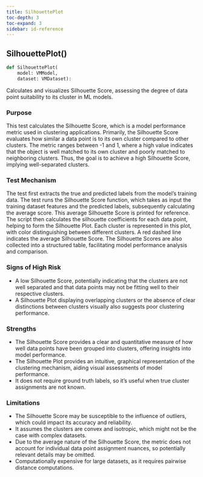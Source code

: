 ```yaml
---
title: SilhouettePlot
toc-depth: 3
toc-expand: 3
sidebar: id-reference
---
```


## SilhouettePlot[()]{.muted}

```python
def SilhouettePlot(
    model: VMModel,
    dataset: VMDataset):
```

Calculates and visualizes Silhouette Score, assessing the degree of data point suitability to its cluster in ML models.

### Purpose

This test calculates the Silhouette Score, which is a model performance metric used in clustering applications. Primarily, the Silhouette Score evaluates how similar a data point is to its own cluster compared to other clusters. The metric ranges between -1 and 1, where a high value indicates that the object is well matched to its own cluster and poorly matched to neighboring clusters. Thus, the goal is to achieve a high Silhouette Score, implying well-separated clusters.

### Test Mechanism

The test first extracts the true and predicted labels from the model's training data. The test runs the Silhouette Score function, which takes as input the training dataset features and the predicted labels, subsequently calculating the average score. This average Silhouette Score is printed for reference. The script then calculates the silhouette coefficients for each data point, helping to form the Silhouette Plot. Each cluster is represented in this plot, with color distinguishing between different clusters. A red dashed line indicates the average Silhouette Score. The Silhouette Scores are also collected into a structured table, facilitating model performance analysis and comparison.

### Signs of High Risk

- A low Silhouette Score, potentially indicating that the clusters are not well separated and that data points may not be fitting well to their respective clusters.
- A Silhouette Plot displaying overlapping clusters or the absence of clear distinctions between clusters visually also suggests poor clustering performance.

### Strengths

- The Silhouette Score provides a clear and quantitative measure of how well data points have been grouped into clusters, offering insights into model performance.
- The Silhouette Plot provides an intuitive, graphical representation of the clustering mechanism, aiding visual assessments of model performance.
- It does not require ground truth labels, so it's useful when true cluster assignments are not known.

### Limitations

- The Silhouette Score may be susceptible to the influence of outliers, which could impact its accuracy and reliability.
- It assumes the clusters are convex and isotropic, which might not be the case with complex datasets.
- Due to the average nature of the Silhouette Score, the metric does not account for individual data point assignment nuances, so potentially relevant details may be omitted.
- Computationally expensive for large datasets, as it requires pairwise distance computations.
